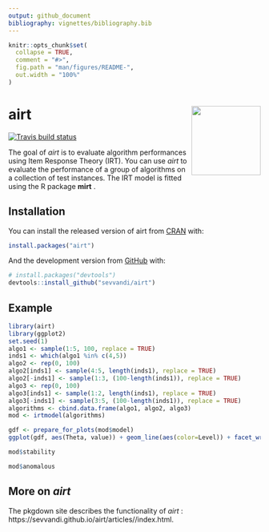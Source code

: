 ```yaml
---
output: github_document
bibliography: vignettes/bibliography.bib
---
```


<!-- README.md is generated from README.Rmd. Please edit that file -->

```r
knitr::opts_chunk$set(
  collapse = TRUE,
  comment = "#>",
  fig.path = "man/figures/README-",
  out.width = "100%"
)
```

# airt <img src='man/figures/logo.png' align="right" height="138.5" />
  

<!-- badges: start -->
  [![Travis build status](https://travis-ci.org/sevvandi/airt.svg?branch=master)](https://travis-ci.org/sevvandi/airt)
  <!-- badges: end -->
  
The goal of _airt_ is to evaluate algorithm performances using Item Response Theory (IRT). You can use _airt_ to evaluate the performance of a group of algorithms on a collection of test instances.  The IRT model is fitted using the R package __mirt__ . 

## Installation

You can install the released version of airt from [CRAN](https://CRAN.R-project.org) with:

``` r
install.packages("airt")
```

And the development version from [GitHub](https://github.com/) with:

``` r
# install.packages("devtools")
devtools::install_github("sevvandi/airt")
```
## Example
```r
library(airt)
library(ggplot2)
set.seed(1)
algo1 <- sample(1:5, 100, replace = TRUE)
inds1 <- which(algo1 %in% c(4,5))
algo2 <- rep(0, 100)
algo2[inds1] <- sample(4:5, length(inds1), replace = TRUE)
algo2[-inds1] <- sample(1:3, (100-length(inds1)), replace = TRUE)
algo3 <- rep(0, 100)
algo3[inds1] <- sample(1:2, length(inds1), replace = TRUE)
algo3[-inds1] <- sample(3:5, (100-length(inds1)), replace = TRUE)
algorithms <- cbind.data.frame(algo1, algo2, algo3)
mod <- irtmodel(algorithms)

gdf <- prepare_for_plots(mod$model)
ggplot(gdf, aes(Theta, value)) + geom_line(aes(color=Level)) + facet_wrap(.~Algorithm) + ylab("Probability") + ggtitle("Algorithm Trace Lines") + theme_bw()

mod$stability

mod$anomalous
```


## More on _airt_
The pkgdown site describes the functionality of _airt_ : https://sevvandi.github.io/airt/articles//index.html. 
